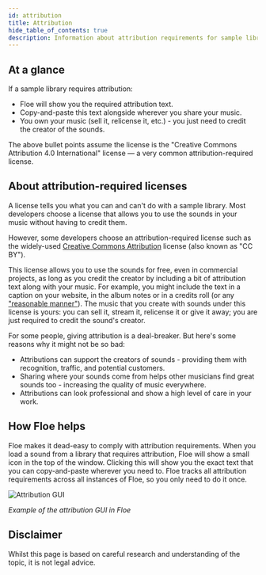```yaml
---
id: attribution
title: Attribution
hide_table_of_contents: true
description: Information about attribution requirements for sample libraries in Floe
---
```


<!--
SPDX-FileCopyrightText: 2025 Sam Windell
SPDX-License-Identifier: CC-BY-SA-4.0
-->

## At a glance
If a sample library requires attribution:
- Floe will show you the required attribution text.
- Copy-and-paste this text alongside wherever you share your music.
- You own your music (sell it, relicense it, etc.) - you just need to credit the creator of the sounds.

The above bullet points assume the license is the "Creative Commons Attribution 4.0 International" license — a very common attribution-required license.

## About attribution-required licenses

A license tells you what you can and can't do with a sample library. Most developers choose a license that allows you to use the sounds in your music without having to credit them.

However, some developers choose an attribution-required license such as the widely-used [Creative Commons Attribution](https://creativecommons.org/licenses/by/4.0/) license (also known as "CC BY").

This license allows you to use the sounds for free, even in commercial projects, as long as you credit the creator by including a bit of attribution text along with your music. For example, you might include the text in a caption on your website, in the album notes or in a credits roll (or any ["reasonable manner"](https://creativecommons.org/licenses/by/4.0/legalcode.en#s3a2)). The music that you create with sounds under this license is yours: you can sell it, stream it, relicense it or give it away; you are just required to credit the sound's creator.

For some people, giving attribution is a deal-breaker. But here's some reasons why it might not be so bad:
- Attributions can support the creators of sounds - providing them with recognition, traffic, and potential customers.
- Sharing where your sounds come from helps other musicians find great sounds too - increasing the quality of music everywhere.
- Attributions can look professional and show a high level of care in your work.

## How Floe helps

Floe makes it dead-easy to comply with attribution requirements. When you load a sound from a library that requires attribution, Floe will show a small icon in the top of the window. Clicking this will show you the exact text that you can copy-and-paste wherever you need to. Floe tracks all attribution requirements across all instances of Floe, so you only need to do it once.

![Attribution GUI](/images/attributions-gui.png)

_Example of the attribution GUI in Floe_

## Disclaimer

Whilst this page is based on careful research and understanding of the topic, it is not legal advice.

